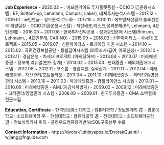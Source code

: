 **Job Experience**
- 2020.02 ~ : 에프앤가이드 투자플랫폼실 - OCIO(기금운용시스템 : BF, Bottom-up, Lehmann, Campisi, Laker), 대체투자분석시스템
- 2017.12 ~ 2019.01 : 국민연금 - 정보분석 고도화
- 2017.10 ~ 2010.11 : 에프앤자산평가 솔루션본부 개발팀장 - OCIO(기금운용시스템) - 자산배분,리스크,성과분해(BF, Lehmann, 4요인분해)
- 2016.03 ~ 2017.08 : 한국투자신탁운용 - 성과요인분해 시스템(Brinson, Lehmann, , 4요인분해, CARINO)
- 2015.09 ~ 2016.03 : 신한아이타스 - 차세대 프로젝트
- 2015.05 ~ 2015.07 : 신한아이타스 - 트레이딩 지원 시스템
- 2014.10 ~ 2015.02 : 국민건강보험공단 - 통합금여시스템 (의료조사/급여, 이의신청)
- 2013.10 ~ 2013.11 : 경남은행 - 차세대 프로젝트 (마케팅허브)
- 2013.04 ~ 2013.07 : 미래에셋증권 - 정보계 리뉴얼(펀드 집계)
- 2013.02 ~ 2013.03 : 현대증권 - 해외채권매매시스템
- 2012.08 ~ 2012.11 : 코스콤 - 영업지원, 실적집계
- 2011.11 ~ 2012.04 : 미래에셋증권 - 자산관리/포트폴리오
- 2011.04 ~ 2011.10 : 미래에셋증권 - 섹터집계/영업관리 시스템
- 2010.10 ~ 2011.03 : 미래에셋증권 - 컴플라이언스 시스템
- 2010.01 ~ 2010.09 : 미래에셋증권 - AML(자금세탁방지)
- 2009.02 ~ 2009.12 : 미래에셋증권 - 고객관리/영업관리 시스템
- 2008.08 ~ 2009.01 : 한국투자증권 - CMA 소액결제 전문조립

**Education, Certificate**
- 한국방송통신대학교 : 컴퓨터과학 / 정보통계학 在
- 광운대학교 : 소프트웨어학 卒
- 한성대학교 : 컴퓨터공학 退
- 전북대학교 : 소프트웨어공학 退
- 정보처리기사 취득
- 클라우드컴퓨팅기반NoSQL구축실무 수료

**Contact Information**
- https://dvorak1.shinyapps.io/DvorakQuanti/
- wjjang@fnguide.com